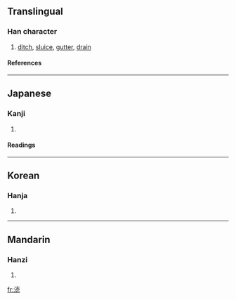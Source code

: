 {{see|瀆}}

==Translingual==
===Han character===
{{Han char|rn=85|rad=水|as=07|sn=10|four=|canj=水土月山 (EGBU)}}
# [[ditch]], [[sluice]], [[gutter]], [[drain]]
====References====
{{Han ref|kx=0627.311|hdz=31619.021|uh=6D9C|ud=28060}}

----
==Japanese==
===Kanji===
{{ja-kanji|grade=|rs=水07}}
# {{defn|Japanese}} 
====Readings====
{{ja-readings|on=[[とく]] (toku), [[とう]] (tō)|kun=[[みぞ]] (mizo), [[けがす]] (kegasu), [[けがれ]] (kegare)}}

----
==Korean==
===Hanja===
{{ko-hanja|hangeul=독|eumhun=|rv=dok|mr=tok|y=tok}}
# {{defn|Korean}}

----
==Mandarin==
===Hanzi===
{{cmn-hanzi|pin=[[dú]] (du2), [[láo]] (lao2)|wg=tu<sup>2</sup>, lao<sup>2</sup>}}
# {{defn|Mandarin}}

[[fr:涜]]